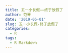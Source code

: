 ```yaml
---
title: 五一小长假——终于放假了
author: 范琴
date: '2019-05-01'
slug: 五一小长假-终于放假了
categories:
  - R
tags:
  - R Markdown
---
```

